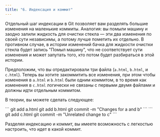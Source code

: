 ```yaml
---
title: "6. Индексация и коммит"
---
```


Отдельный шаг индексации в Git позволяет вам разделять большие изменения на маленькие коммиты. Аналогия: вы помыли машину и заодно залили жидкость для очистки стекла — эти два изменения по своей сути независимы, а потому лучше пометить их отдельно. В противном случае, в истории изменений бачка для жидкости очистки стекла будет запись "Помыл машину", что не соответствует сути изменения и может запутать того, кто потом будет разбираться в этой истории.

Предположим, что вы отредактировали три файла (`a.html`, `b.html`, и `c.html`). Теперь вы хотите закоммитить все изменения, при этом чтобы изменения в `a.html` и `b.html` были одним коммитом, в то время как изменения в `c.html` логически не связаны с первыми двумя файлами и должны идти отдельным коммитом.

В теории, вы можете сделать следующее:

<Run no_title={true}>
```
git add a.html
git add b.html
git commit -m "Changes for a and b"
```
</Run>

<Run no_title={true}>
```
git add c.html
git commit -m "Unrelated change to c"
```
</Run>

Разделяя индексацию и коммит, вы имеете возможность с легкостью настроить, что идет в какой коммит.
